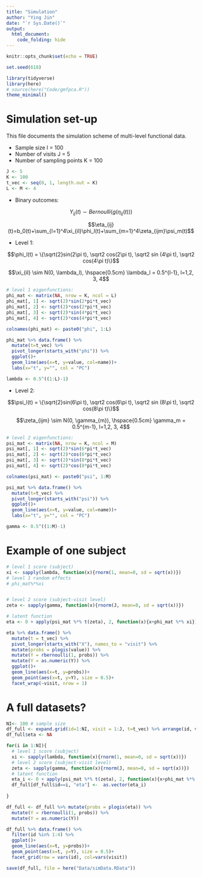 ```yaml
---
title: "Simulation"
author: "Ying Jin"
date: "`r Sys.Date()`"
output: 
  html_document:
    code_folding: hide
---
```


```r
knitr::opts_chunk$set(echo = TRUE)

set.seed(618)

library(tidyverse)
library(here)
# source(here("Code/gmfpca.R"))
theme_minimal()
```

# Simulation set-up

This file documents the simulation scheme of multi-level functional data. 

- Sample size I = 100
- Number of visits J = 5
- Number of sampling points K = 100

```r
J <- 5
K <- 100
t_vec <- seq(0, 1, length.out = K)
L <- M <- 4
```

- Binary outcomes: 

$$Y_{ij}(t) \sim Bernoulli(g(\eta_{ij}(t)))$$

$$\eta_{ij}(t)=b_0(t)+\sum_{l=1}^4\xi_{il}\phi_l(t)+\sum_{m=1}^4\zeta_{ijm}\psi_m(t)$$


- Level 1: 

$$\phi_l(t) = \{\sqrt{2}sin(2\pi t), \sqrt2 cos(2\pi t), \sqrt2 sin (4\pi t), \sqrt2 cos(4\pi t)\}$$

$$\xi_{il} \sim N(0, \lambda_l), \hspace{0.5cm} \lambda_l = 0.5^{l-1}, l=1,2, 3, 4$$

```r
# level 1 eigenfunctions:
phi_mat <- matrix(NA, nrow = K, ncol = L)
phi_mat[, 1] <- sqrt(2)*sin(2*pi*t_vec)
phi_mat[, 2] <- sqrt(2)*cos(2*pi*t_vec)
phi_mat[, 3] <- sqrt(2)*sin(4*pi*t_vec)
phi_mat[, 4] <- sqrt(2)*cos(4*pi*t_vec)

colnames(phi_mat) <- paste0("phi", 1:L)

phi_mat %>% data.frame() %>%
  mutate(t=t_vec) %>%
  pivot_longer(starts_with("phi")) %>%
  ggplot()+
  geom_line(aes(x=t, y=value, col=name))+
  labs(x="t", y="", col = "PC")

lambda <- 0.5^((1:L)-1)
```





- Level 2: 

$$\psi_l(t) = \{\sqrt{2}sin(6\pi t), \sqrt2 cos(6\pi t), \sqrt2 sin (8\pi t), \sqrt2 cos(8\pi t)\}$$

$$\zeta_{ijm} \sim N(0, \gamma_{m}), \hspace{0.5cm} \gamma_m = 0.5^{m-1}, l=1,2, 3, 4$$
```r
# level 2 eigenfunctions:
psi_mat <- matrix(NA, nrow = K, ncol = M)
psi_mat[, 1] <- sqrt(2)*sin(6*pi*t_vec)
psi_mat[, 2] <- sqrt(2)*cos(6*pi*t_vec)
psi_mat[, 3] <- sqrt(2)*sin(8*pi*t_vec)
psi_mat[, 4] <- sqrt(2)*cos(8*pi*t_vec)

colnames(psi_mat) <- paste0("psi", 1:M)

psi_mat %>% data.frame() %>%
  mutate(t=t_vec) %>%
  pivot_longer(starts_with("psi")) %>%
  ggplot()+
  geom_line(aes(x=t, y=value, col=name))+
  labs(x="t", y="", col = "PC")

gamma <- 0.5^((1:M)-1)
```


# Example of one subject

```r
# level 1 score (subject)
xi <- sapply(lambda, function(x){rnorm(1, mean=0, sd = sqrt(x))})
# level 1 random effects
# phi_mat%*%xi


# level 2 score (subject-visit level)
zeta <- sapply(gamma, function(x){rnorm(J, mean=0, sd = sqrt(x))})

# latent function
eta <- 0 + apply(psi_mat %*% t(zeta), 2, function(x){x+phi_mat %*% xi})
```


```r
eta %>% data.frame() %>% 
  mutate(t = t_vec) %>%
  pivot_longer(starts_with("X"), names_to = "visit") %>% 
  mutate(probs = plogis(value)) %>%
  mutate(Y = rbernoulli(1, probs)) %>%
  mutate(Y = as.numeric(Y)) %>%
  ggplot()+
  geom_line(aes(x=t, y=probs))+
  geom_point(aes(x=t, y=Y), size = 0.5)+
  facet_wrap(~visit, nrow = 1)

```

# A full datasets? 

```r
NI<- 100 # sample size
df_full <- expand.grid(id=1:NI, visit = 1:J, t=t_vec) %>% arrange(id, visit, t)
df_full$eta <- NA

for(i in 1:NI){
  # level 1 score (subject)
  xi <- sapply(lambda, function(x){rnorm(1, mean=0, sd = sqrt(x))})
  # level 2 score (subject-visit level)
  zeta <- sapply(gamma, function(x){rnorm(J, mean=0, sd = sqrt(x))})
  # latent function
  eta_i <- 0 + apply(psi_mat %*% t(zeta), 2, function(x){x+phi_mat %*% xi})
  df_full[df_full$id==i, "eta"] <-  as.vector(eta_i)
  
}

df_full <- df_full %>% mutate(probs = plogis(eta)) %>%
  mutate(Y = rbernoulli(1, probs)) %>%
  mutate(Y = as.numeric(Y))

```

```r
df_full %>% data.frame() %>% 
  filter(id %in% 1:4) %>%
  ggplot()+
  geom_line(aes(x=t, y=probs))+
  geom_point(aes(x=t, y=Y), size = 0.5)+
  facet_grid(row = vars(id), col=vars(visit))

save(df_full, file = here("Data/simData.RData"))
```

